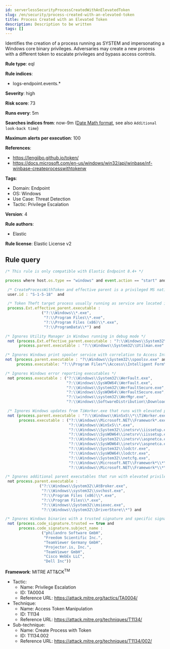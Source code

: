```yaml
---
id: serverlessSecurityProcessCreatedWithAnElevatedToken
slug: /en/security/process-created-with-an-elevated-token
title: Process Created with an Elevated Token
description: Description to be written
tags: []
---
```


<div id="process-created-with-an-elevated-token"></div>

Identifies the creation of a process running as SYSTEM and impersonating a Windows core binary privileges. Adversaries may create a new process with a different token to escalate privileges and bypass access controls.

**Rule type**: eql

**Rule indices**: 

* logs-endpoint.events.*

**Severity**: high

**Risk score**: 73

**Runs every**: 5m

**Searches indices from**: now-9m ([Date Math format](((ref))/common-options.html#date-math), see also <DocLink id="serverlessSecurityRulesUiCreate" section="set-the-rules-schedule">`Additional look-back time`</DocLink>)

**Maximum alerts per execution**: 100

**References**: 

* https://lengjibo.github.io/token/
* https://docs.microsoft.com/en-us/windows/win32/api/winbase/nf-winbase-createprocesswithtokenw

**Tags**: 

* Domain: Endpoint
* OS: Windows
* Use Case: Threat Detection
* Tactic: Privilege Escalation

**Version**: 4

**Rule authors**: 

* Elastic

**Rule license**: Elastic License v2

## Rule query

```js
/* This rule is only compatible with Elastic Endpoint 8.4+ */

process where host.os.type == "windows" and event.action == "start" and

 /* CreateProcessWithToken and effective parent is a privileged MS native binary used as a target for token theft */
 user.id : "S-1-5-18"  and

 /* Token Theft target process usually running as service are located in one of the following paths */
 process.Ext.effective_parent.executable :
                ("?:\\Windows\\*.exe",
                 "?:\\Program Files\\*.exe",
                 "?:\\Program Files (x86)\\*.exe",
                 "?:\\ProgramData\\*") and

/* Ignores Utility Manager in Windows running in debug mode */
 not (process.Ext.effective_parent.executable : "?:\\Windows\\System32\\Utilman.exe" and
      process.parent.executable : "?:\\Windows\\System32\\Utilman.exe" and process.parent.args : "/debug") and

/* Ignores Windows print spooler service with correlation to Access Intelligent Form */
not (process.parent.executable : "?\\Windows\\System32\\spoolsv.exe" and
     process.executable: "?:\\Program Files*\\Access\\Intelligent Form\\*\\LaunchCreate.exe") and 

/* Ignores Windows error reporting executables */
 not process.executable : ("?:\\Windows\\System32\\WerFault.exe",
                           "?:\\Windows\\SysWOW64\\WerFault.exe",
                           "?:\\Windows\\System32\\WerFaultSecure.exe",
                           "?:\\Windows\\SysWOW64\\WerFaultSecure.exe",
                           "?:\\windows\\system32\\WerMgr.exe",
                           "?:\\Windows\\SoftwareDistribution\\Download\\Install\\securityhealthsetup.exe")  and

 /* Ignores Windows updates from TiWorker.exe that runs with elevated privileges */
 not (process.parent.executable : "?:\\Windows\\WinSxS\\*\\TiWorker.exe" and
      process.executable : ("?:\\Windows\\Microsoft.NET\\Framework*.exe",
                            "?:\\Windows\\WinSxS\\*.exe",
                            "?:\\Windows\\System32\\inetsrv\\iissetup.exe",
                            "?:\\Windows\\SysWOW64\\inetsrv\\iissetup.exe",
                            "?:\\Windows\\System32\\inetsrv\\aspnetca.exe",
                            "?:\\Windows\\SysWOW64\\inetsrv\\aspnetca.exe",
                            "?:\\Windows\\System32\\lodctr.exe",
                            "?:\\Windows\\SysWOW64\\lodctr.exe",
                            "?:\\Windows\\System32\\netcfg.exe",
                            "?:\\Windows\\Microsoft.NET\\Framework*\\*\\ngen.exe",
                            "?:\\Windows\\Microsoft.NET\\Framework*\\*\\aspnet_regiis.exe")) and

/* Ignores additional parent executables that run with elevated privileges */
 not process.parent.executable : 
               ("?:\\Windows\\System32\\AtBroker.exe", 
                "?:\\Windows\\system32\\svchost.exe", 
                "?:\\Program Files (x86)\\*.exe", 
                "?:\\Program Files\\*.exe", 
                "?:\\Windows\\System32\\msiexec.exe",
                "?:\\Windows\\System32\\DriverStore\\*") and

/* Ignores Windows binaries with a trusted signature and specific signature name */
 not (process.code_signature.trusted == true and
      process.code_signature.subject_name : 
                ("philandro Software GmbH", 
                 "Freedom Scientific Inc.", 
                 "TeamViewer Germany GmbH", 
                 "Projector.is, Inc.", 
                 "TeamViewer GmbH", 
                 "Cisco WebEx LLC", 
                 "Dell Inc"))

```

**Framework**: MITRE ATT&CK<sup>TM</sup>

* Tactic:
    * Name: Privilege Escalation
    * ID: TA0004
    * Reference URL: https://attack.mitre.org/tactics/TA0004/
* Technique:
    * Name: Access Token Manipulation
    * ID: T1134
    * Reference URL: https://attack.mitre.org/techniques/T1134/
* Sub-technique:
    * Name: Create Process with Token
    * ID: T1134.002
    * Reference URL: https://attack.mitre.org/techniques/T1134/002/

